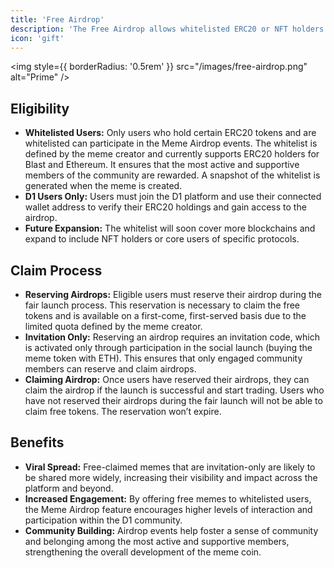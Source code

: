 ```yaml
---
title: 'Free Airdrop'
description: 'The Free Airdrop allows whitelisted ERC20 or NFT holders to claim selected memes for free, boosting engagement and spreading the meme across the platform through exclusive, time-limited events.'
icon: 'gift'
---
```

<img
  style={{ borderRadius: '0.5rem' }}
  src="/images/free-airdrop.png"
  alt="Prime"
/>

## Eligibility
- **Whitelisted Users:** Only users who hold certain ERC20 tokens and are whitelisted can participate in the Meme Airdrop events. The whitelist is defined by the meme creator and currently supports ERC20 holders for Blast and Ethereum. It ensures that the most active and supportive members of the community are rewarded. A snapshot of the whitelist is generated when the meme is created.
- **D1 Users Only:** Users must join the D1 platform and use their connected wallet address to verify their ERC20 holdings and gain access to the airdrop.
- **Future Expansion:** The whitelist will soon cover more blockchains and expand to include NFT holders or core users of specific protocols.

## Claim Process
- **Reserving Airdrops:** Eligible users must reserve their airdrop during the fair launch process. This reservation is necessary to claim the free tokens and is available on a first-come, first-served basis due to the limited quota defined by the meme creator.
- **Invitation Only:** Reserving an airdrop requires an invitation code, which is activated only through participation in the social launch (buying the meme token with ETH). This ensures that only engaged community members can reserve and claim airdrops.
- **Claiming Airdrop:** Once users have reserved their airdrops, they can claim the airdrop if the launch is successful and start trading. Users who have not reserved their airdrops during the fair launch will not be able to claim free tokens. The reservation won’t expire.

## Benefits
- **Viral Spread:** Free-claimed memes that are invitation-only are likely to be shared more widely, increasing their visibility and impact across the platform and beyond.
- **Increased Engagement:** By offering free memes to whitelisted users, the Meme Airdrop feature encourages higher levels of interaction and participation within the D1 community.
- **Community Building:** Airdrop events help foster a sense of community and belonging among the most active and supportive members, strengthening the overall development of the meme coin.
